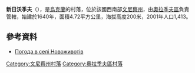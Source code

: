 {{coord|49|16|8|N|29|32|15|E|scale:30000|display=title}}

'''新日沃季夫'''（{{lang-uk|Новоживотів}}），是[[烏克蘭|烏克蘭]]的村落，位於該國西南部[[文尼察州|文尼察州]]，由[[奧拉季夫區|奧拉季夫區]]負責管轄，始建於1640年，面積4.72平方公里，海拔高度200米，2001年人口1,413。

==參考資料==
* [http://weather.in.ua/ua/vinnickaja/17588 Погода в селі Новоживотів] {{Wayback|url=http://weather.in.ua/ua/vinnickaja/17588 |date=20111220090951 }}

[[Category:文尼察州村落|Category:文尼察州村落]]
[[Category:奧拉季夫區村落|Category:奧拉季夫區村落]]


{{Vinnytsia-geo-stub}}